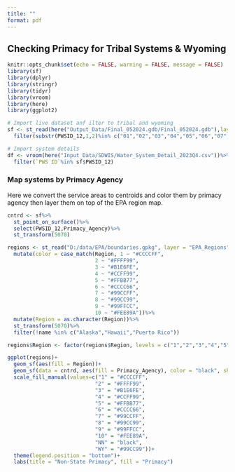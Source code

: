 ```yaml
---
title: ""
format: pdf
---
```


## Checking Primacy for Tribal Systems & Wyoming

```r
knitr::opts_chunk$set(echo = FALSE, warning = FALSE, message = FALSE)
library(sf)
library(dplyr)
library(stringr)
library(tidyr)
library(vroom)
library(here)
library(ggplot2)

# Import live dataset anf ilter to tribal and wyoming
sf <- st_read(here("Output_Data/Final_052024.gdb/Final_052024.gdb"),layer = "Final")%>%
  filter(substr(PWSID_12,1,2)%in% c("01","02","03","04","05","06","07","08","08","09","10","WY","NN"))

# Import system details
df <- vroom(here("Input_Data/SDWIS/Water_System_Detail_2023Q4.csv"))%>%
  filter(`PWS ID`%in% sf$PWSID_12)
```


### Map systems by Primacy Agency

Here we convert the service areas to centroids and color them by primacy agency then layer them on top of the EPA region map.

```r
cntrd <- sf%>%
  st_point_on_surface()%>%
  select(PWSID_12,Primacy_Agency)%>%
  st_transform(5070)

regions <- st_read("D:/data/EPA/boundaries.gpkg", layer = "EPA_Regions")%>%
  mutate(color = case_match(Region, 1 ~ "#CCCCFF",
                            2 ~ "#FFFF99",
                            3 ~ "#B1E6FE",
                            4 ~ "#CCFF99",
                            5 ~ "#FFBB77",
                            6 ~ "#CCCC66",
                            7 ~ "#99CCFF",
                            8 ~ "#99CC99",
                            9 ~ "#99FFCC",
                            10 ~ "#FEE89A"))%>%
  mutate(Region = as.character(Region))%>%
  st_transform(5070)%>%
  filter(!name %in% c("Alaska","Hawaii","Puerto Rico"))

regions$Region <- factor(regions$Region, levels = c("1","2","3","4","5","6","7","8","9","10"))

ggplot(regions)+
  geom_sf(aes(fill = Region))+
  geom_sf(data = cntrd, aes(fill = Primacy_Agency), color = "black", shape = 21)+
  scale_fill_manual(values=c("1" = "#CCCCFF",
                            "2" = "#FFFF99",
                            "3" = "#B1E6FE",
                            "4" = "#CCFF99",
                            "5" = "#FFBB77",
                            "6" = "#CCCC66",
                            "7" = "#99CCFF",
                            "8" = "#99CC99",
                            "9" = "#99FFCC",
                            "10" = "#FEE89A",
                            "NN" = "black",
                            "WY" = "#99CC99"))+
  theme(legend.position = "bottom")+
  labs(title = "Non-State Primacy", fill = "Primacy")
```

